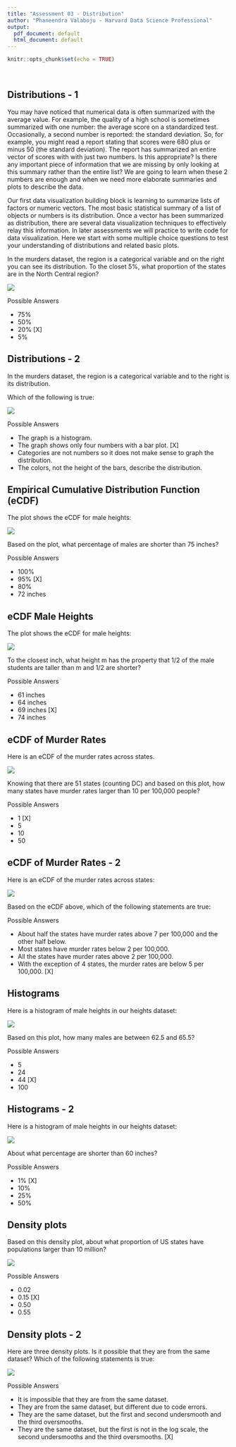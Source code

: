 ```yaml
---
title: "Assessment 03 - Distribution"
author: "Phaneendra Valaboju - Harvard Data Science Professional"
output:
  pdf_document: default
  html_document: default
---
```


```r
knitr::opts_chunk$set(echo = TRUE)
```

<br/>

## **Distributions - 1**

You may have noticed that numerical data is often summarized with the average value. For example, the quality of a high school is sometimes summarized with one number: the average score on a standardized test. Occasionally, a second number is reported: the standard deviation. So, for example, you might read a report stating that scores were 680 plus or minus 50 (the standard deviation). The report has summarized an entire vector of scores with with just two numbers. Is this appropriate? Is there any important piece of information that we are missing by only looking at this summary rather than the entire list? We are going to learn when these 2 numbers are enough and when we need more elaborate summaries and plots to describe the data.

Our first data visualization building block is learning to summarize lists of factors or numeric vectors. The most basic statistical summary of a list of objects or numbers is its distribution. Once a vector has been summarized as distribution, there are several data visualization techniques to effectively relay this information. In later assessments we will practice to write code for data visualization. Here we start with some multiple choice questions to test your understanding of distributions and related basic plots.

In the murders dataset, the region is a categorical variable and on the right you can see its distribution. To the closet 5%, what proportion of the states are in the North Central region?

![](img1.png)

Possible Answers

- 75%
- 50%
- 20% [X]
- 5%

## **Distributions - 2**

In the murders dataset, the region is a categorical variable and to the right is its distribution.

Which of the following is true:

![](img1.png)

Possible Answers

- The graph is a histogram.
- The graph shows only four numbers with a bar plot. [X]
- Categories are not numbers so it does not make sense to graph the distribution.
- The colors, not the height of the bars, describe the distribution.

## **Empirical Cumulative Distribution Function (eCDF)**

The plot shows the eCDF for male heights:

![](img2.png)

Based on the plot, what percentage of males are shorter than 75 inches?



Possible Answers

- 100%
- 95% [X]
- 80%
- 72 inches

## **eCDF Male Heights**

The plot shows the eCDF for male heights:

![](img2.png)

To the closest inch, what height m has the property that 1/2 of the male students are taller than m and 1/2 are shorter?

Possible Answers

- 61 inches
- 64 inches
- 69 inches [X]
- 74 inches

## **eCDF of Murder Rates**

Here is an eCDF of the murder rates across states.

![](img3.png)

Knowing that there are 51 states (counting DC) and based on this plot, how many states have murder rates larger than 10 per 100,000 people?

Possible Answers

- 1 [X]
- 5
- 10
- 50

## **eCDF of Murder Rates - 2**

Here is an eCDF of the murder rates across states:

![](img3.png)

Based on the eCDF above, which of the following statements are true:

Possible Answers

- About half the states have murder rates above 7 per 100,000 and the other half below.
- Most states have murder rates below 2 per 100,000.
- All the states have murder rates above 2 per 100,000.
- With the exception of 4 states, the murder rates are below 5 per 100,000. [X]

## **Histograms**

Here is a histogram of male heights in our heights dataset:

![](img4.png)

Based on this plot, how many males are between 62.5 and 65.5?

Possible Answers

- 5
- 24
- 44 [X]
- 100

## **Histograms - 2**

Here is a histogram of male heights in our heights dataset:

![](img4.png)

About what percentage are shorter than 60 inches?

Possible Answers

- 1% [X]
- 10%
- 25%
- 50%

## **Density plots**

Based on this density plot, about what proportion of US states have populations larger than 10 million?

![](img5.png)

Possible Answers

- 0.02
- 0.15 [X]
- 0.50
- 0.55

## **Density plots - 2**

Here are three density plots. Is it possible that they are from the same dataset? Which of the following statements is true:

![](img6.png)

Possible Answers

- It is impossible that they are from the same dataset.
- They are from the same dataset, but different due to code errors.
- They are the same dataset, but the first and second undersmooth and the third oversmooths.
- They are the same dataset, but the first is not in the log scale, the second undersmooths and the third oversmooths. [X]